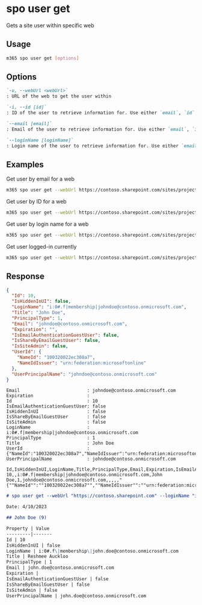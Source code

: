 
# spo user get

Gets a site user within specific web

## Usage

```sh
m365 spo user get [options]
```

## Options

```md definition-list
`-u, --webUrl <webUrl>`
: URL of the web to get the user within

`-i, --id [id]`
: ID of the user to retrieve information for. Use either `email`, `id` or `loginName`, but not all.

`--email [email]`
: Email of the user to retrieve information for. Use either `email`, `id` or `loginName`, but not all.

`--loginName [loginName]`
: Login name of the user to retrieve information for. Use either `email`, `id` or `loginName`, but not all.
```

<Global />

## Examples

Get user by email for a web

```sh
m365 spo user get --webUrl https://contoso.sharepoint.com/sites/project-x --email john.doe@mytenant.onmicrosoft.com
```

Get user by ID for a web

```sh
m365 spo user get --webUrl https://contoso.sharepoint.com/sites/project-x --id 6
```

Get user by login name for a web

```sh
m365 spo user get --webUrl https://contoso.sharepoint.com/sites/project-x --loginName "i:0#.f|membership|john.doe@mytenant.onmicrosoft.com"
```
Get user logged-in currently

```sh
m365 spo user get --webUrl https://contoso.sharepoint.com/sites/project-x
```

## Response

<Tabs>
  <TabItem value="JSON">

  ```json
  {
    "Id": 10,
    "IsHiddenInUI": false,
    "LoginName": "i:0#.f|membership|johndoe@contoso.onmicrosoft.com",
    "Title": "John Doe",
    "PrincipalType": 1,
    "Email": "johndoe@contoso.onmicrosoft.com",
    "Expiration": "",
    "IsEmailAuthenticationGuestUser": false,
    "IsShareByEmailGuestUser": false,
    "IsSiteAdmin": false,
    "UserId": {
      "NameId": "100320022ec308a7",
      "NameIdIssuer": "urn:federation:microsoftonline"
    },
    "UserPrincipalName": "johndoe@contoso.onmicrosoft.com"
  }
  ```

  </TabItem>
  <TabItem value="Text">

  ```text
  Email                         : johndoe@contoso.onmicrosoft.com
  Expiration                    :
  Id                            : 10
  IsEmailAuthenticationGuestUser: false
  IsHiddenInUI                  : false
  IsShareByEmailGuestUser       : false
  IsSiteAdmin                   : false
  LoginName                     : i:0#.f|membership|johndoe@contoso.onmicrosoft.com
  PrincipalType                 : 1
  Title                         : John Doe
  UserId                        : {"NameId":"100320022ec308a7","NameIdIssuer":"urn:federation:microsoftonline"}
  UserPrincipalName             : johndoe@contoso.onmicrosoft.com
  ```

  </TabItem>
  <TabItem value="CSV">

  ```csv
  Id,IsHiddenInUI,LoginName,Title,PrincipalType,Email,Expiration,IsEmailAuthenticationGuestUser,IsShareByEmailGuestUser,IsSiteAdmin,UserId,UserPrincipalName
  10,,i:0#.f|membership|johndoe@contoso.onmicrosoft.com,John Doe,1,johndoe@contoso.onmicrosoft.com,,,,,"{""NameId"":""100320022ec308a7"",""NameIdIssuer"":""urn:federation:microsoftonline""}",johndoe@contoso.onmicrosoft.com
  ```

  </TabItem>
  <TabItem value="Markdown">

  ```md
  # spo user get --webUrl "https://contoso.sharepoint.com" --loginName "i:0#.f|membership|john.doe@contoso.onmicrosoft.com"

  Date: 4/10/2023

  ## John Doe (9)

  Property | Value
  ---------|-------
  Id | 10
  IsHiddenInUI | false
  LoginName | i:0#.f\|membership\|john.doe@contoso.onmicrosoft.com
  Title | Reshmee Auckloo
  PrincipalType | 1
  Email | john.doe@contoso.onmicrosoft.com
  Expiration | 
  IsEmailAuthenticationGuestUser | false
  IsShareByEmailGuestUser | false
  IsSiteAdmin | false
  UserPrincipalName | john.doe@contoso.onmicrosoft.com
  ```

  </TabItem>
</Tabs>


